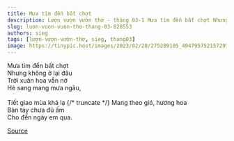 ```yaml
---
title: Mưa tìm đến bất chợt
description: Lượn vượn vườn thơ - tháng 03-1 Mưa tìm đến bất chợt Nhưng không ở lại đâu
slug: luon-vuon-vuon-tho-thang-03-828553
authors: sieg
tags: [lượn-vượn-vườn-thơ, sieg, thang03]
image: https://tinypic.host/images/2023/02/28/275289105_494795752157297_5762746995575346108_n.th.jpg
---
```


Mưa tìm đến bất chợt\
Nhưng không ở lại đâu\
Trời xuân hoa vẫn nở\
Hè sang mang mưa ngâu,\
\
Tiết giao mùa khá lạ
{/* truncate */}
Mang theo gió, hương hoa\
Bàn tay chưa đủ ấm\
Cho đến ngày em qua.

[Source](https://www.facebook.com/ape.poem/photos/a.115514046752138/494795758823963/?type=3)
